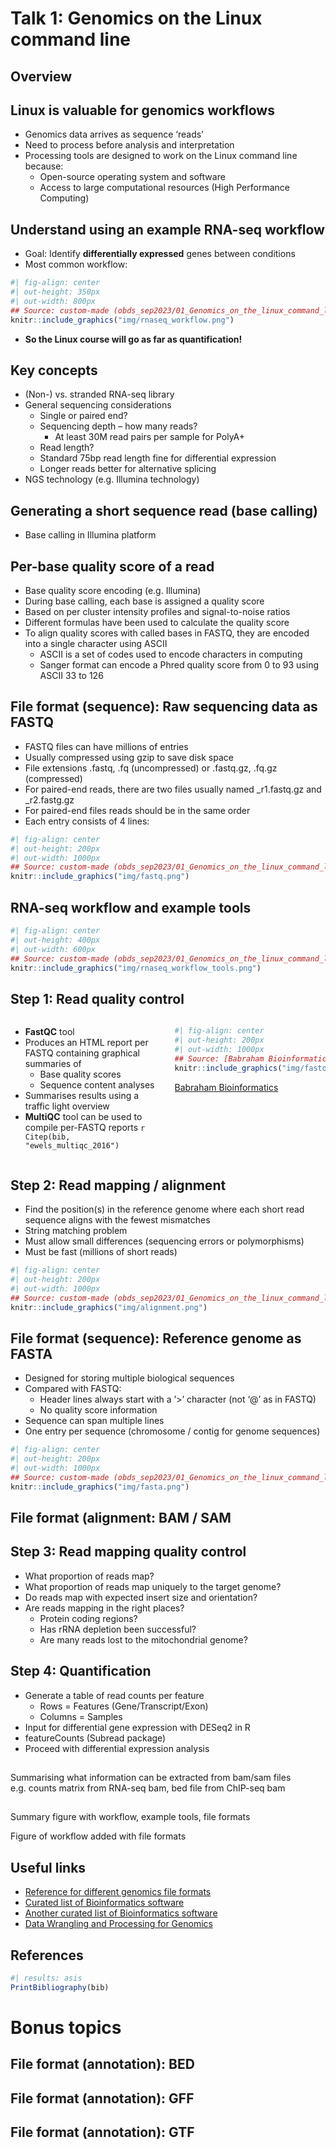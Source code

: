 # Talk 1: Genomics on the Linux command line

## Overview

## Linux is valuable for genomics workflows

- Genomics data arrives as sequence ‘reads’
- Need to process before analysis and interpretation
- Processing tools are designed to work on the Linux command line because:
  + Open-source operating system and software
  + Access to large computational resources (High Performance Computing)

## Understand using an example RNA-seq workflow

- Goal: Identify **differentially expressed** genes between conditions
- Most common workflow:

```r
#| fig-align: center
#| out-height: 350px
#| out-width: 800px
## Source: custom-made (obds_sep2023/01_Genomics_on_the_linux_command_line.pptx, slide 2)
knitr::include_graphics("img/rnaseq_workflow.png")
```

- **So the Linux course will go as far as quantification!**

## Key concepts
<!-- 
Have separate slide for each point to review/refresh 
Making sure that each slide is very simple and only contains what is needed to 
understand the workflow
-->

- (Non-) vs. stranded RNA-seq library
- General sequencing considerations
  + Single or paired end?
  + Sequencing depth – how many reads?
    - At least 30M read pairs per sample for PolyA+
   + Read length?
    - Standard 75bp read length fine for differential expression
    - Longer reads better for alternative splicing
- NGS technology (e.g. Illumina technology)

## Generating a short sequence read (base calling)

<!-- 
Goal of this slide is for people to be able to imagine how a single sequence
read is generated
-->

- Base calling in Illumina platform 

## Per-base quality score of a read

- Base quality score encoding (e.g. Illumina)
- During base calling, each base is assigned a quality score
- Based on per cluster intensity profiles and signal-to-noise ratios
- Different formulas have been used to calculate the quality score
- To align quality scores with called bases in FASTQ, they are encoded into a single character using ASCII 
  + ASCII is a set of codes used to encode characters in computing
  + Sanger format can encode a Phred quality score from 0 to 93 using ASCII 33 to 126

## **File format (sequence)**: Raw sequencing data as **FASTQ**

- FASTQ files can have millions of entries
- Usually compressed using gzip to save disk space
- File extensions .fastq, .fq (uncompressed) or .fastq.gz, .fq.gz (compressed)
- For paired-end reads, there are two files usually named _r1.fastq.gz and _r2.fastg.gz
- For paired-end files reads should be in the same order 
- Each entry consists of 4 lines:

```r
#| fig-align: center
#| out-height: 200px
#| out-width: 1000px
## Source: custom-made (obds_sep2023/01_Genomics_on_the_linux_command_line.pptx, slide 10)
knitr::include_graphics("img/fastq.png")
```

## RNA-seq workflow and example tools

```r
#| fig-align: center
#| out-height: 400px
#| out-width: 600px
## Source: custom-made (obds_sep2023/01_Genomics_on_the_linux_command_line, slide 10)
knitr::include_graphics("img/rnaseq_workflow_tools.png")
```

## Step 1: Read quality control 

:::: {.columns}

::: {.column width="50%"}
- **FastQC** tool
- Produces an HTML report per FASTQ containing graphical summaries of
  + Base quality scores
  + Sequence content analyses
- Summarises results using a traffic light overview
- **MultiQC** tool can be used to compile per-FASTQ reports `r Citep(bib, "ewels_multiqc_2016")` 
:::

::: {.column width="50%"}
```r
#| fig-align: center
#| out-height: 200px
#| out-width: 1000px
## Source: [Babraham Bioinformatics](http://www.bioinformatics.babraham.ac.uk/projects/fastqc/)
knitr::include_graphics("img/fastqc.png")
```
[Babraham Bioinformatics](http://www.bioinformatics.babraham.ac.uk/projects/fastqc/)
:::

::::

## Step 2: Read mapping / alignment

- Find the position(s) in the reference genome where each short read sequence aligns with the fewest mismatches
- String matching problem
- Must allow small differences (sequencing errors or polymorphisms)
- Must be fast (millions of short reads)

```r
#| fig-align: center
#| out-height: 200px
#| out-width: 1000px
## Source: custom-made (obds_sep2023/01_Genomics_on_the_linux_command_line.pptx, slide 13)
knitr::include_graphics("img/alignment.png")
```

## **File format (sequence)**: Reference genome as **FASTA**

- Designed for storing multiple biological sequences
- Compared with FASTQ: 
  + Header lines always start with a ’>’ character (not ‘@’ as in FASTQ) 
  + No quality score information
- Sequence can span multiple lines
- One entry per sequence (chromosome / contig for genome sequences)

```r
#| fig-align: center
#| out-height: 200px
#| out-width: 1000px
## Source: custom-made (obds_sep2023/01_Genomics_on_the_linux_command_line.pptx, slide 13)
knitr::include_graphics("img/fasta.png")
```

## **File format (alignment**: **BAM / SAM**

<!-- 
Check if discussed in detail in other slides
-->

## Step 3: Read mapping quality control

- What proportion of reads map? 
- What proportion of reads map uniquely to the target genome?
- Do reads map with expected insert size and orientation? 
- Are reads mapping in the right places?
  + Protein coding regions?
  + Has rRNA depletion been successful?
  + Are many reads lost to the mitochondrial genome?

## Step 4: Quantification

- Generate a table of read counts per feature 
  + Rows = Features (Gene/Transcript/Exon) 
  + Columns = Samples 
- Input for differential gene expression with DESeq2 in R
- featureCounts (Subread package)
- Proceed with differential expression analysis

## <Insert slide>

Summarising what information can be extracted from bam/sam files 
e.g. counts matrix from RNA-seq bam, bed file from ChIP-seq bam

## <Insert slide>

Summary figure with workflow, example tools, file formats

Figure of workflow added with file formats

## Useful links

- [Reference for different genomics file formats](http://genome.ucsc.edu/FAQ/FAQformat.html)
- [Curated list of Bioinformatics software](https://github.com/danielecook/Awesome-Bioinformatics)
- [Another curated list of Bioinformatics software](https://github.com/RipollJ/awesome-bioinfo-tools)
- [Data Wrangling and Processing for Genomics](https://datacarpentry.org/wrangling-genomics/)

## References

```r
#| results: asis
PrintBibliography(bib)
```

# Bonus topics

## **File format (annotation)**: **BED**

## **File format (annotation)**: **GFF**

## **File format (annotation)**: **GTF**
